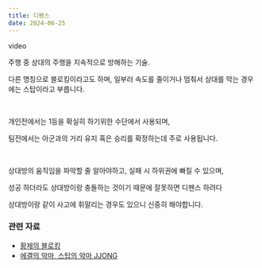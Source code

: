 ```yaml
---
title: 디펜스
date: 2024-06-25
---
```


<Division className="mdRatio">video</Division>

<Bq>주행 중 상대의 주행을 지속적으로 방해하는 기술.</Bq>

다른 명칭으로 블로킹이라고도 하며, 일부러 속도를 줄이거나 멈춰서 상대를 막는 경우에는 스탑이라고 부릅니다.

<br/>

개인전에서는 1등을 확실히 하기위한 수단에서 사용되며, 

팀전에서는 아군과의 거리 유지 혹은 승리를 확정하는데 주로 사용됩니다.

<br/>

상대방의 움직임을 파악할 줄 알아야하고, 실패 시 하위권에 빠질 수 있으며,

성공 하더라도 상대방이랑 충돌하는 것이기 때문에 잘못하면 디펜스 하려다 

상대방이랑 같이 사고에 휘말리는 경우도 있으니 신중히 해야합니다. 


### 관련 자료

- <a href="https://www.youtube.com/watch?v=GMyl8HZp-qc" target="_blank">황제의 블로킹</a>
- <a href="https://www.youtube.com/watch?v=j_Hr4IkCMKk" target="_blank">에결의 악마, 스탑의 악마 JJONG</a>